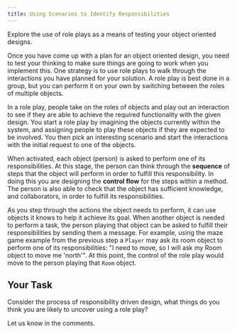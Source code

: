 ```yaml
---
title: Using Scenarios to Identify Responsibilities
---
```


Explore the use of role plays as a means of testing your object oriented designs.

Once you have come up with a plan for an object oriented design, you need to test your thinking to make sure things are going to work when you implement this. One strategy is to use role plays to walk through the interactions you have planned for your solution. A role play is best done in a group, but you can perform it on your own by switching between the roles of multiple objects.

In a role play, people take on the roles of objects and play out an interaction to see if they are able to achieve the required functionality with the given design. You start a role play by imagining the objects currently within the system, and assigning people to play these objects if they are expected to be involved. You then pick an interesting scenario and start the interactions with the initial request to one of the objects.

When activated, each object (person) is asked to perform one of its responsibilities. At this stage, the person can think through the **sequence** of steps that the object will perform in order to fulfill this responsibility. In doing this you are designing the **control flow** for the steps within a method. The person is also able to check that the object has sufficient knowledge, and collaborators, in order to fulfill its responsibilities.

As you step through the actions the object needs to perform, it can use objects it knows to help it achieve its goal. When another object is needed to perform a task, the person playing that object can be asked to fulfill their responsibilities by sending them a message. For example, using the maze game example from the previous step a `Player` may ask its room object to perform one of its responsibilities: "I need to move, so I will ask my Room object to move me 'north'". At this point, the control of the role play would move to the person playing that `Room` object.

## Your Task

Consider the process of responsibility driven design, what things do you think you are likely to uncover using a role play?

Let us know in the comments.